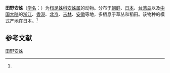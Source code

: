 {{Speciesbox
| name = 田野安蛛
| status = 
| status_system = 
| image = 
| genus = Anahita
| species = fauna
| authority = (Karsch, 1879)<ref name='id14430'>{{cite web| url =http://www.bioinfo.cn/db05/BjdwSpecies.php?action=view&id=14430| title =田野安蛛| work =《中国动物物种编目数据库》| publisher =中国科学院微生物研究所| author =中国科学院动物研究所| accessdate =2009-04-28| deadurl =yes| archiveurl =https://web.archive.org/web/20160305044617/http://www.bioinfo.cn/db05/BjdwSpecies.php?action=view&id=14430| archivedate =2016-03-05}}</ref>
}}

'''田野安蛛'''（[[学名|学名]]：{{lang|la|''Anahita fauna''}}）为[[栉足蛛科|栉足蛛科]][[安蛛属|安蛛属]]的动物。分布于[[朝鲜|朝鲜]]、[[日本|日本]]、[[台湾岛|台湾岛]]以及[[中国大陆|中国大陆]]的[[浙江|浙江]]、[[香港|香港]]、[[北京|北京]]、[[吉林|吉林]]、[[安徽|安徽]]等地，多栖息于草丛和稻田。该物种的模式产地在日本。<ref name='id14430'/>

== 参考文献 ==
{{reflist}}

{{Wikispecies|Anahita fauna}}
{{Taxonbar|from=Q2503046}}

[[Category:安蛛属|田野安蛛]]


{{蜘蛛小作品}}